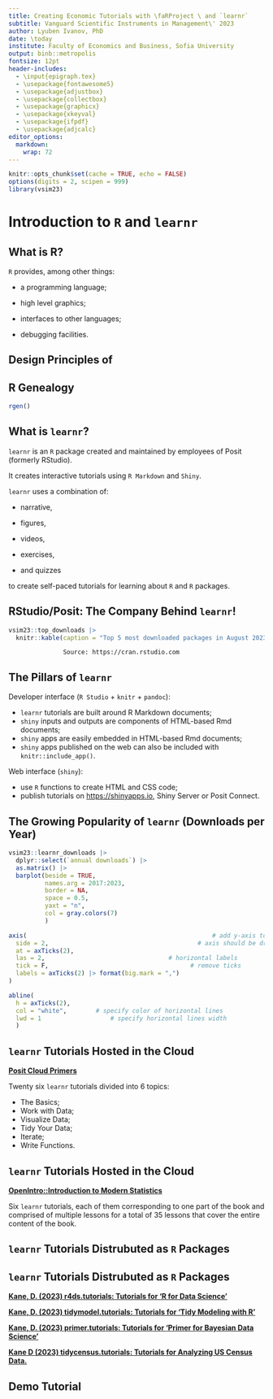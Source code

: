 ```yaml
---
title: Creating Economic Tutorials with \faRProject \ and `learnr`
subtitle: Vanguard Scientific Instruments in Management\' 2023
author: Lyuben Ivanov, PhD
date: \today
institute: Faculty of Economics and Business, Sofia University
output: binb::metropolis
fontsize: 12pt
header-includes:
  - \input{epigraph.tex}
  - \usepackage{fontawesome5}
  - \usepackage{adjustbox}
  - \usepackage{collectbox}
  - \usepackage{graphicx}
  - \usepackage{xkeyval}
  - \usepackage{ifpdf}
  - \usepackage{adjcalc}
editor_options: 
  markdown: 
    wrap: 72
---
```


```r
knitr::opts_chunk$set(cache = TRUE, echo = FALSE)
options(digits = 2, scipen = 999)
library(vsim23)
```

# Introduction to `R` and `learnr`

## What is R?

\epigraph{\texttt{R} is a system for statistical computation and graphics.}{\texttt{R} Core Team}

`R` provides, among other things:

-   a programming language;

-   high level graphics;

-   interfaces to other languages;

-   debugging facilities.

## Design Principles of \texttt{R}

\epigraph{Everything that exists in \texttt{R} is an object.}{John M. Chambers}

\epigraph{Everything that happens in \texttt{R} is a function call.}{John M. Chambers}

\epigraph{Interfaces to other languages are a part of \texttt{R}.}{John M. Chambers}

## R Genealogy

```r

rgen()

```

## What is `learnr`?

`learnr` is an `R` package created and maintained by employees of Posit
(formerly RStudio).

It creates interactive tutorials using `R Markdown` and `Shiny`.

`learnr` uses a combination of:

-   narrative,

-   figures,

-   videos,

-   exercises,

-   and quizzes

to create self-paced tutorials for learning about `R` and `R` packages.

## RStudio/Posit: The Company Behind `learnr`!

```r
vsim23::top_downloads |>
  knitr::kable(caption = "Top 5 most downloaded packages in August 2023")
```

                   Source: https://cran.rstudio.com

## The Pillars of `learnr`

Developer interface (`R Studio` + `knitr` + `pandoc`):

-   `learnr` tutorials are built around R Markdown documents;
-   `shiny` inputs and outputs are components of HTML-based Rmd
    documents;
-   `shiny` apps are easily embedded in HTML-based Rmd documents;
-   `shiny` apps published on the web can also be included with
    `knitr::include_app()`.

Web interface (`shiny`):

-   use `R` functions to create HTML and CSS code;
-   publish tutorials on <https://shinyapps.io>, Shiny Server or Posit
    Connect.

## The Growing Popularity of `learnr` (Downloads per Year)

```r

vsim23::learnr_downloads |>
  dplyr::select(`annual downloads`) |>
  as.matrix() |>
  barplot(beside = TRUE, 
          names.arg = 2017:2023, 
          border = NA, 
          space = 0.5, 
          yaxt = "n", 
          col = gray.colors(7)
          )

axis(						                            # add y-axis to plot
  side = 2, 				                        # axis should be drawn on left side
  at = axTicks(2),
  las = 2,                        	      	# horizontal labels
  tick = F,				                          # remove ticks
  labels = axTicks(2) |> format(big.mark = ",")
)

abline(				    	
  h = axTicks(2),
  col = "white",	  	# specify color of horizontal lines
  lwd = 1		        	# specify horizontal lines width
  )
```



## `learnr` Tutorials Hosted in the Cloud

[**Posit Cloud Primers**](https://posit.cloud/learn/primers)

Twenty six `learnr` tutorials divided into 6 topics: 

-  The Basics;
-  Work with Data; 
-  Visualize Data; 
-  Tidy Your Data;
-  Iterate;
-  Write Functions.

## `learnr` Tutorials Hosted in the Cloud
\epigraph{\texttt{R} was written for statisticians, by statisticians.}{Marek Gagolewski}

[**OpenIntro::Introduction to Modern Statistics**](https://openintrostat.github.io/ims-tutorials/)

Six `learnr` tutorials, each of them corresponding to one part of the book and
comprised of multiple lessons for a total of 35 lessons that cover the entire
content of the book.

## `learnr` Tutorials Distrubuted as `R` Packages

\epigraph{When assigned 'R for Data Science'tudents should read the book and type in all the associated R commands themselves. Sadly, that never happens. These tutorials allow students to demonstrate (and their instructors to be sure) that all work has been completed.}{David Kane}

## `learnr` Tutorials Distrubuted as `R` Packages

[**Kane, D. (2023) r4ds.tutorials: Tutorials for 'R for Data Science'**](https://cran.r-project.org/package=r4ds.tutorials)

[**Kane, D. (2023) tidymodel.tutorials: Tutorials for 'Tidy Modeling with R'**](https://ppbds.github.io/tidymodels.tutorials/)

[**Kane, D. (2023) primer.tutorials: Tutorials for 'Primer for Bayesian Data Science'**](https://ppbds.github.io/primer.tutorials/)

[**Kane D (2023) tidycensus.tutorials: Tutorials for Analyzing US Census Data. **](https://ppbds.github.io/tidycensus.tutorials/)

## Demo Tutorial





